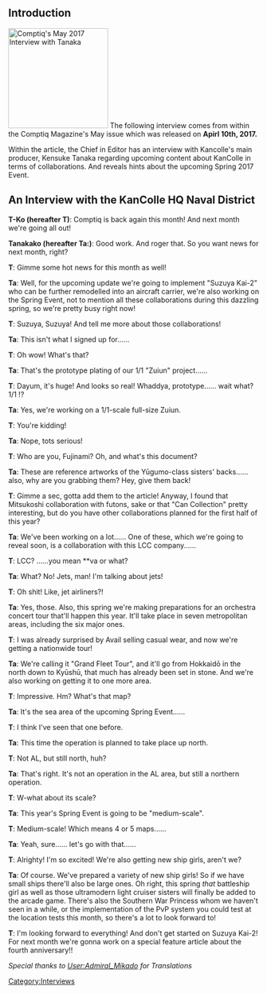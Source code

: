 ==Introduction==
[[File:Comptiq May 2017 Article.png|thumb|200px|right|Comptiq's May 2017 Interview with Tanaka]]
The following interview comes from within the Comptiq Magazine's May issue which was released on '''Apirl 10th, 2017.'''

Within the article, the Chief in Editor has an interview with Kancolle's main producer, Kensuke Tanaka regarding upcoming content about KanColle in terms of collaborations. And reveals hints about the upcoming Spring 2017 Event.

==An Interview with the KanColle HQ Naval District==
 
'''T-Ko (hereafter T)''': Comptiq is back again this month! And next month we're going all out!

'''Tanakako (hereafter Ta:)''': Good work. And roger that. So you want news for next month, right?

'''T''': Gimme some hot news for this month as well!

'''Ta''': Well, for the upcoming update we're going to implement "Suzuya Kai-2" who can be further remodelled into an aircraft carrier, we're also working on the Spring Event, not to mention all these collaborations during this dazzling spring, so we're pretty busy right now!

'''T''': Suzuya, Suzuya! And tell me more about those collaborations! 

'''Ta''': This isn't what I signed up for......

'''T''': Oh wow! What's that?

'''Ta''': That's the prototype plating of our 1/1 "Zuiun" project......

'''T''': Dayum, it's huge! And looks so real! Whaddya, prototype...... wait what? 1/1 !?

'''Ta''': Yes, we're working on a 1/1-scale full-size Zuiun.

'''T''': You're kidding!

'''Ta''': Nope, tots serious!

'''T''': Who are you, Fujinami? Oh, and what's this document?

'''Ta''': These are reference artworks of the Yūgumo-class sisters' backs...... also, why are you grabbing them? Hey, give them back!

'''T''': Gimme a sec, gotta add them to the article! Anyway, I found that Mitsukoshi collaboration with futons, sake or that "Can Collection" pretty interesting, but do you have other collaborations planned for the first half of this year?

'''Ta''': We've been working on a lot...... One of these, which we're going to reveal soon, is a collaboration with this LCC company......

'''T''': LCC? ......you mean **va or what?

'''Ta''': What? No! Jets, man! I'm talking about jets!

'''T''': Oh shit! Like, jet airliners?!

'''Ta''': Yes, those. Also, this spring we're making preparations for an orchestra concert tour that'll happen this year. It'll take place in seven metropolitan areas, including the six major ones.

'''T''': I was already surprised by Avail selling casual wear, and now we're getting a nationwide tour!

'''Ta''': We're calling it "Grand Fleet Tour", and it'll go from Hokkaidō in the north down to Kyūshū, that much has already been set in stone. And we're also working on getting it to one more area.

'''T''': Impressive. Hm? What's that map?

'''Ta''': It's the sea area of the upcoming Spring Event......

'''T''': I think I've seen that one before.

'''Ta''': This time the operation is planned to take place up north.

'''T''': Not AL, but still north, huh?

'''Ta''': That's right. It's not an operation in the AL area, but still a northern operation.

'''T''': W-what about its scale?

'''Ta''': This year's Spring Event is going to be "medium-scale".

'''T''': Medium-scale! Which means 4 or 5 maps......

'''Ta''': Yeah, sure...... let's go with that......

'''T''': Alrighty! I'm so excited! We're also getting new ship girls, aren't we?

'''Ta''': Of course. We've prepared a variety of new ship girls! So if we have small ships there'll also be large ones. Oh right, this spring ''that'' battleship girl as well as those ultramodern light cruiser sisters will finally be added to the arcade game. There's also the Southern War Princess whom we haven't seen in a while, or the implementation of the PvP system you could test at the location tests this month, so there's a lot to look forward to! 

'''T''': I'm looking forward to everything! And don't get started on Suzuya Kai-2! For next month we're gonna work on a special feature article about the fourth anniversary!!

''Special thanks to [[User:Admiral_Mikado]] for Translations''

{{Interview}}
[[Category:Interviews]]